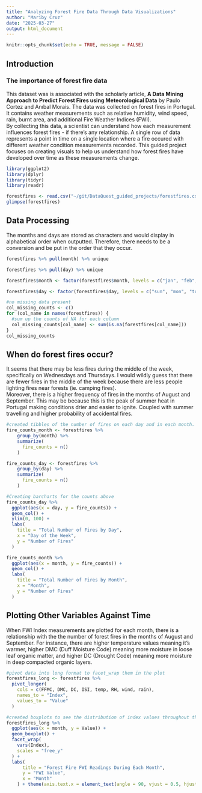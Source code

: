 ```yaml
---
title: "Analyzing Forest Fire Data Through Data Visualizations"
author: "Mariby Cruz"
date: "2025-03-27"
output: html_document
---
```


```r
knitr::opts_chunk$set(echo = TRUE, message = FALSE)
```

## Introduction
### The importance of forest fire data

This dataset was is associated with the scholarly article, **A Data Mining Approach to Predict Forest Fires using Meteorological Data** by Paulo Cortez and Anıbal Morais. The data was collected on forest fires in Portugal. It contains weather measurements such as relative humidity, wind speed, rain, burnt area, and additional Fire Weather Indices (FWI).  
By collecting this data, a scientist can understand how each measurement influences forest fires - if there's any relationship. A single row of data represents a point in time on a single location where a fire occured with different weather condition measurements recorded. 
This guided project focuses on creating visuals to help us understand how forest fires have developed over time as these measurements change. 


```r
library(ggplot2)
library(dplyr)
library(tidyr)
library(readr)
```

```r
forestfires <- read.csv("~/git/DataQuest_guided_projects/forestfires.csv")
glimpse(forestfires)
```

## Data Processing

The months and days are stored as characters and would display in alphabetical order when outputted. Therefore, there needs to be a conversion and be put in the order that they occur.

```r
forestfires %>% pull(month) %>% unique

forestfires %>% pull(day) %>% unique

forestfires$month <- factor(forestfires$month, levels = c("jan", "feb", "mar", "apr", "may", "jun", "jul", "aug", "sep", "oct", "nov", "dec"))

forestfires$day <- factor(forestfires$day, levels = c("sun", "mon", "tue", "wed", "thu", "fri", "sat")) 

#no missing data present
col_missing_counts <- c()
for (col_name in names(forestfires)) {
  #sum up the counts of NA for each column
  col_missing_counts[col_name] <- sum(is.na(forestfires[col_name]))
}
col_missing_counts
```

## When do forest fires occur?

It seems that there may be less fires during the middle of the week, specifically on Wednesdays and Thursdays. I would wildly guess that there are fewer fires in the middle of the week because there are less people lighting fires near forests (ie. camping fires).  
Moreover, there is a higher frequency of fires in the months of August and September. This may be because this is the peak of summer heat in Portugal making conditions drier and easier to ignite. Coupled with summer travelling and higher probability of accidental fires. 

```r
#created tibbles of the number of fires on each day and in each month.
fire_counts_month <- forestfires %>%
    group_by(month) %>%
    summarize(
      fire_counts = n()
    )

fire_counts_day <- forestfires %>%
    group_by(day) %>%
    summarize(
      fire_counts = n()
    )

#Creating barcharts for the counts above
fire_counts_day %>% 
  ggplot(aes(x = day, y = fire_counts)) +
  geom_col() +
  ylim(0, 100) +
  labs(
    title = "Total Number of Fires by Day",
    x = "Day of the Week",
    y = "Number of Fires"
  )

fire_counts_month %>%
  ggplot(aes(x = month, y = fire_counts)) +
  geom_col() +
  labs(
    title = "Total Number of Fires by Month",
    x = "Month",
    y = "Number of Fires"
  )
```


## Plotting Other Variables Against Time

When FWI Index measurements are plotted for each month, there is a relationship with the the number of forest fires in the months of August and September. For instance, there are higher temperature values meaning it's warmer, higher DMC (Duff Moisture Code) meaning more moisture in loose leaf organic matter, and higher DC (Drought Code) meaning more moisture in deep compacted organic layers.

```r
#pivot data into long format to facet_wrap them in the plot
forestfires_long <- forestfires %>%
  pivot_longer(
    cols = c(FFMC, DMC, DC, ISI, temp, RH, wind, rain), 
    names_to = "Index",
    values_to = "Value"
  )

#created boxplots to see the distribution of index values throughout the month
forestfires_long %>%
  ggplot(aes(x = month, y = Value)) +
  geom_boxplot() + 
  facet_wrap(
    vars(Index),
    scales = "free_y"
  ) +
  labs(
      title = "Forest Fire FWI Readings During Each Month",
      y = "FWI Value",
      x = "Month"
    ) + theme(axis.text.x = element_text(angle = 90, vjust = 0.5, hjust=1))
  
```


